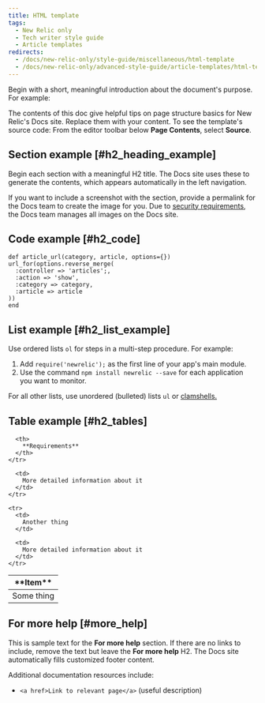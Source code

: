 ```yaml
---
title: HTML template
tags:
  - New Relic only
  - Tech writer style guide
  - Article templates
redirects:
  - /docs/new-relic-only/style-guide/miscellaneous/html-template
  - /docs/new-relic-only/advanced-style-guide/article-templates/html-template
---
```


Begin with a short, meaningful introduction about the document's purpose. For example:

The contents of this doc give helpful tips on page structure basics for New Relic's Docs site. Replace them with your content. To see the template's source code: From the editor toolbar below **Page Contents**, select **Source**.

## Section example [#h2_heading_example]

Begin each section with a meaningful H2 title. The Docs site uses these to generate the contents, which appears automatically in the left navigation.

If you want to include a screenshot with the section, provide a permalink for the Docs team to create the image for you. Due to [security requirements](https://newrelic.jiveon.com/docs/DOC-8362), the Docs team manages all images on the Docs site.

## Code example [#h2_code]

```
def article_url(category, article, options={})
url_for(options.reverse_merge(
  :controller => 'articles';,
  :action => 'show',
  :category => category,
  :article => article
))
end
```

## List example [#h2_list_example]

Use ordered lists `ol` for steps in a multi-step procedure. For example:

1. Add `require('newrelic');` as the first line of your app's main module.
2. Use the command `npm install newrelic --save` for each application you want to monitor.

For all other lists, use unordered (bulleted) lists `ul` or [clamshells.](/docs/new-relic-only/basic-style-guide/writing-guidelines/clamshells)

## Table example [#h2_tables]

<Table>
  <thead>
    <tr>
      <th width={200}>
        **Item**
      </th>

      <th>
        **Requirements**
      </th>
    </tr>
  </thead>

  <tbody>
    <tr>
      <td>
        Some thing
      </td>

      <td>
        More detailed information about it
      </td>
    </tr>

    <tr>
      <td>
        Another thing
      </td>

      <td>
        More detailed information about it
      </td>
    </tr>
  </tbody>
</Table>

## For more help [#more_help]

This is sample text for the **For more help** section. If there are no links to include, remove the text but leave the **For more help** H2. The Docs site automatically fills customized footer content.

Additional documentation resources include:

* `<a href>Link to relevant page</a>` (useful description)
